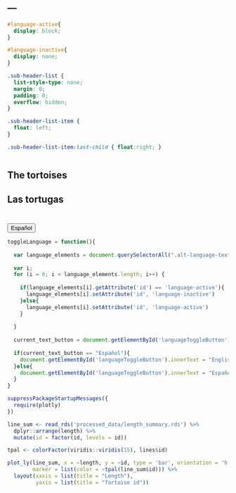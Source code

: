 ---
---

```css
#language-active{
  display: block;
}

#language-inactive{
  display: none;
}

.sub-header-list {
  list-style-type: none;
  margin: 0;
  padding: 0;
  overflow: hidden;
}

.sub-header-list-item {
  float: left;
}

.sub-header-list-item:last-child { float:right; }

```

<div style="display: table; margin: 0 auto; width: 100%">
  <ul class="sub-header-list" style="width: 100%; margin: 0; padding: 0;">
    <li class="sub-header-list-item" list-style-type="none" style="display: inline;">
      <h2 class="alt-language-text" id="language-active">The tortoises</h2>
      <h2 class="alt-language-text" id="language-inactive">Las tortugas</h2>
    </li>
    <li class="sub-header-list-item" list-style-type="none" style="display: inline;">
      <button id="languageToggleButton" onclick="toggleLanguage()" style="margin-top: 25px;">Español</button>
    </li>
  </ul>
</div>

```js
toggleLanguage = function(){
  
  var language_elements = document.querySelectorAll(".alt-language-text")
  
  var i;
  for (i = 0; i < language_elements.length; i++) {
    
    if(language_elements[i].getAttribute('id') == 'language-active'){
      language_elements[i].setAttribute('id', 'language-inactive')
    }else{
      language_elements[i].setAttribute('id', 'language-active')
    }
  
  }
  
  current_text_button = document.getElementById('languageToggleButton').innerText
  
  if(current_text_button == "Español"){
    document.getElementById('languageToggleButton').innerText = "English"
  }else{
    document.getElementById('languageToggleButton').innerText = "Español"
  }
}

```

```r
suppressPackageStartupMessages({
  require(plotly)
})
```

```r
line_sum <- read_rds('processed_data/length_summary.rds') %>% 
  dplyr::arrange(length) %>% 
  mutate(id = factor(id, levels = id))

tpal <- colorFactor(viridis::viridis(15), lines$id)

plot_ly(line_sum, x = ~length, y = ~id, type = 'bar', orientation = 'h',
        marker = list(color = ~tpal(line_sum$id))) %>% 
  layout(xaxis = list(title = "Length"),
         yaxis = list(title = "Tortoise id"))

```